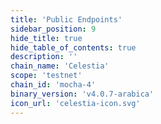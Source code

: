 ```yaml
---
title: 'Public Endpoints'
sidebar_position: 9
hide_title: true
hide_table_of_contents: true
description: ''
chain_name: 'Celestia'
scope: 'testnet'
chain_id: 'mocha-4'
binary_version: 'v4.0.7-arabica'
icon_url: 'celestia-icon.svg'
---
```



<PageTitle
  iconUrl="img/celestia-icon.svg"
  title="Celestia Public Endpoints"
  chainId="mocha-4"
  version="v4.0.7-arabica"
/>

<PublicEndpoints
  chainId="mocha-4"
  primaryRpcUrl="https://celestia-t-rpc.noders.services"
  primaryApiUrl="https://celestia-t-api.noders.services"
  primaryGrpcUrl="celestia-t-grpc.noders.services:443"
  primaryJsonRpcUrl=""
/>